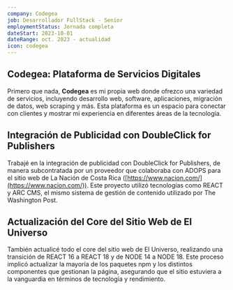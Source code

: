 ```yaml
---
company: Codegea
job: Desarrollador FullStack - Senior
employmentStatus: Jornada completa
dateStart: 2023-10-01
dateRange: oct. 2023 - actualidad
icon: codegea
---
```

## Codegea: Plataforma de Servicios Digitales

Primero que nada, **Codegea** es mi propia web donde ofrezco una variedad de servicios, incluyendo desarrollo web, software, aplicaciones, migración de datos, web scraping y más. Esta plataforma es un espacio para conectar con clientes y mostrar mi experiencia en diferentes áreas de la tecnología.

## Integración de Publicidad con DoubleClick for Publishers

Trabajé en la integración de publicidad con DoubleClick for Publishers, de manera subcontratada por un proveedor que colaboraba con ADOPS para el sitio web de La Nación de Costa Rica ([https://www.nacion.com/](https://www.nacion.com/)). Este proyecto utilizó tecnologías como REACT y ARC CMS, el mismo sistema de gestión de contenido utilizado por The Washington Post.

## Actualización del Core del Sitio Web de El Universo

También actualicé todo el core del sitio web de El Universo, realizando una transición de REACT 16 a REACT 18 y de NODE 14 a NODE 18. Este proceso implicó actualizar la mayoría de los paquetes npm y los distintos componentes que gestionan la página, asegurando que el sitio estuviera a la vanguardia en términos de tecnología y rendimiento.
